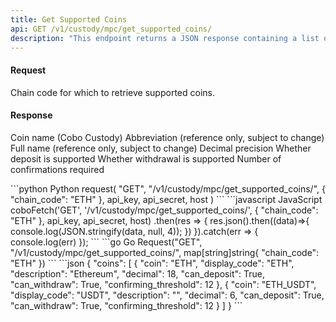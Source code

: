```yaml
---
title: Get Supported Coins
api: GET /v1/custody/mpc/get_supported_coins/ 
description: "This endpoint returns a JSON response containing a list of supported coins for a given chain. The response includes the coin code, display code, description, decimal, deposit and withdrawal availability, and confirming threshold."
---
```

#### Request
<ParamField body="chain_code" type="String" required>Chain code for which to retrieve supported coins.</ParamField>

#### Response
<ResponseField name="coin" type="String" >Coin name (Cobo Custody)</ResponseField>
<ResponseField name="display_code" type="String" >Abbreviation (reference only, subject to change)</ResponseField>
<ResponseField name="description" type="String" >Full name (reference only, subject to change)</ResponseField>
<ResponseField name="decimal" type="Int" >Decimal precision</ResponseField>
<ResponseField name="can_deposit" type="Bool" >Whether deposit is supported</ResponseField>
<ResponseField name="can_withdraw" type="Bool" >Whether withdrawal is supported</ResponseField>
<ResponseField name="confirming_threshold" type="Int" >Number of confirmations required</ResponseField>

<RequestExample>
```python Python
request(
    "GET",
    "/v1/custody/mpc/get_supported_coins/",
    {
        "chain_code": "ETH"
    },
    api_key, api_secret, host
)
```
```javascript JavaScript
coboFetch('GET', '/v1/custody/mpc/get_supported_coins/', {
  "chain_code": "ETH"
}, api_key, api_secret, host)
    .then(res => {
        res.json().then((data)=>{
            console.log(JSON.stringify(data, null, 4));
        })
    }).catch(err => {
        console.log(err)
    });
```
```go Go
Request("GET", "/v1/custody/mpc/get_supported_coins/", map[string]string{
 "chain_code": "ETH"
})
```
</RequestExample>

<ResponseExample>
```json
{
  "coins": [
    {
      "coin": "ETH",
      "display_code": "ETH",
      "description": "Ethereum",
      "decimal": 18,
      "can_deposit": True,
      "can_withdraw": True,
      "confirming_threshold": 12
    },
    {
      "coin": "ETH_USDT",
      "display_code": "USDT",
      "description": "",
      "decimal": 6,
      "can_deposit": True,
      "can_withdraw": True,
      "confirming_threshold": 12
    }
  ]
}
```
</ResponseExample>
